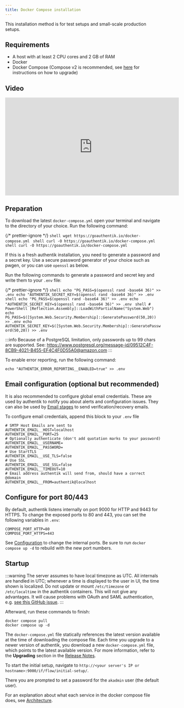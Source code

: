 ```yaml
---
title: Docker Compose installation
---
```


This installation method is for test setups and small-scale production setups.

## Requirements

-   A host with at least 2 CPU cores and 2 GB of RAM
-   Docker
-   Docker Compose (Compose v2 is recommended, see [here](https://docs.docker.com/compose/migrate/) for instructions on how to upgrade)

## Video

<iframe
    width="560"
    height="315"
    src="https://www.youtube.com/embed/O1qUbrk4Yc8?si=HiSBjmJYhE_oJhB1&amp;start=22"
    title="YouTube video player"
    frameborder="0"
    allow="accelerometer; autoplay; clipboard-write; encrypted-media; gyroscope; picture-in-picture; web-share"
    allowfullscreen
></iframe>

## Preparation

To download the latest `docker-compose.yml` open your terminal and navigate to the directory of your choice.
Run the following command:


{/* prettier-ignore */}
<Tabs groupId="OS">
    <TabItem value="Linux" label="Linux" default>
        ```shell
        wget https://goauthentik.io/docker-compose.yml
        ```
    </TabItem>
    <TabItem value="MacOS" label="MacOS">
        ```shell
        curl -O https://goauthentik.io/docker-compose.yml
        ```
    </TabItem>
    <TabItem value="Windows" label="Windows">
        ```shell
        curl -O https://goauthentik.io/docker-compose.yml
        ```
    </TabItem>
</Tabs>

If this is a fresh authentik installation, you need to generate a password and a secret key. Use a secure password generator of your choice such as pwgen, or you can use `openssl` as below.

Run the following commands to generate a password and secret key and write them to your `.env` file:

{/* prettier-ignore */}
<Tabs groupId="OS">
    <TabItem value="Linux" label="Linux" default>
        ```shell
        echo "PG_PASS=$(openssl rand -base64 36)" >> .env
        echo "AUTHENTIK_SECRET_KEY=$(openssl rand -base64 36)" >> .env
        ```
    </TabItem>
    <TabItem value="MacOS" label="MacOS">
        ```shell
        echo "PG_PASS=$(openssl rand -base64 36)" >> .env
        echo "AUTHENTIK_SECRET_KEY=$(openssl rand -base64 36)" >> .env
        ```
    </TabItem>
    <TabItem value="Windows" label="Windows">
        ```shell
        # PowerShell
        [Reflection.Assembly]::LoadWithPartialName("System.Web")
        echo PG_PASS=$([System.Web.Security.Membership]::GeneratePassword(50,20)) >> .env
        echo AUTHENTIK_SECRET_KEY=$([System.Web.Security.Membership]::GeneratePassword(50,20)) >> .env
        ```
    </TabItem>
</Tabs>

:::info
Because of a PostgreSQL limitation, only passwords up to 99 chars are supported. See: https://www.postgresql.org/message-id/09512C4F-8CB9-4021-B455-EF4C4F0D55A0@amazon.com
:::

To enable error reporting, run the following command:

```shell
echo "AUTHENTIK_ERROR_REPORTING__ENABLED=true" >> .env
```

## Email configuration (optional but recommended)

It is also recommended to configure global email credentials. These are used by authentik to notify you about alerts and configuration issues. They can also be used by [Email stages](../flow/stages/email/) to send verification/recovery emails.

To configure email credentials, append this block to your `.env` file

```shell
# SMTP Host Emails are sent to
AUTHENTIK_EMAIL__HOST=localhost
AUTHENTIK_EMAIL__PORT=25
# Optionally authenticate (don't add quotation marks to your password)
AUTHENTIK_EMAIL__USERNAME=
AUTHENTIK_EMAIL__PASSWORD=
# Use StartTLS
AUTHENTIK_EMAIL__USE_TLS=false
# Use SSL
AUTHENTIK_EMAIL__USE_SSL=false
AUTHENTIK_EMAIL__TIMEOUT=10
# Email address authentik will send from, should have a correct @domain
AUTHENTIK_EMAIL__FROM=authentik@localhost
```

## Configure for port 80/443

By default, authentik listens internally on port 9000 for HTTP and 9443 for HTTPS. To change the exposed ports to 80 and 443, you can set the following variables in `.env`:

```shell
COMPOSE_PORT_HTTP=80
COMPOSE_PORT_HTTPS=443
```

See [Configuration](../installation/configuration) to change the internal ports. Be sure to run `docker compose up -d` to rebuild with the new port numbers.

## Startup

:::warning
The server assumes to have local timezone as UTC.
All internals are handled in UTC; whenever a time is displayed to the user in UI, the time shown is localized.
Do not update or mount `/etc/timezone` or `/etc/localtime` in the authentik containers.
This will not give any advantages. It will cause problems with OAuth and SAML authentication, e.g. [see this GitHub issue](https://github.com/goauthentik/authentik/issues/3005).
:::

Afterward, run these commands to finish:

```shell
docker compose pull
docker compose up -d
```

The `docker-compose.yml` file statically references the latest version available at the time of downloading the compose file. Each time you upgrade to a newer version of authentik, you download a new `docker-compose.yml` file, which points to the latest available version. For more information, refer to the **Upgrading** section in the [Release Notes](../releases).

To start the initial setup, navigate to `http://<your server's IP or hostname>:9000/if/flow/initial-setup/`.

There you are prompted to set a password for the `akadmin` user (the default user).

For an explanation about what each service in the docker compose file does, see [Architecture](../core/architecture.md).
